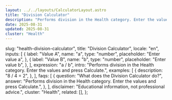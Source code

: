 ```yaml
---
layout: ../../layouts/CalculatorLayout.astro
title: "Division Calculator"
description: "Performs division in the Health category. Enter the values and press Calculate."
date: 2025-08-31
updated: 2025-08-31
cluster: "Health"
---
```



  slug: "health-division-calculator",
  title: "Division Calculator",
  locale: "en",
  inputs: [
    {
      label: "Value A",
      name: "a",
      type: "number",
      placeholder: "Enter value a",
    },
    {
      label: "Value B",
      name: "b",
      type: "number",
      placeholder: "Enter value b",
    },
  ],
  expression: "a / b",
  intro:
    "Performs division in the Health category. Enter the values and press Calculate.",
  examples: [
    {
      description: "8 / 4 = 2",
    },
  ],
  faqs: [
    {
      question: "What does the Division Calculator do?",
      answer:
        "Performs division in the Health category. Enter the values and press Calculate.",
    },
  ],
  disclaimer: "Educational information, not professional advice.",
  cluster: "Health",
  related: [],
};

<Calculator schema={schema} />

